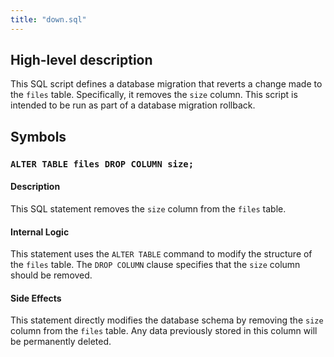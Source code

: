 ```yaml
---
title: "down.sql"
---
```


## High-level description
This SQL script defines a database migration that reverts a change made to the `files` table. Specifically, it removes the `size` column. This script is intended to be run as part of a database migration rollback.

## Symbols

### `ALTER TABLE files DROP COLUMN size;`
#### Description
This SQL statement removes the `size` column from the `files` table.

#### Internal Logic
This statement uses the `ALTER TABLE` command to modify the structure of the `files` table. The `DROP COLUMN` clause specifies that the `size` column should be removed. 

#### Side Effects
This statement directly modifies the database schema by removing the `size` column from the `files` table. Any data previously stored in this column will be permanently deleted. 
